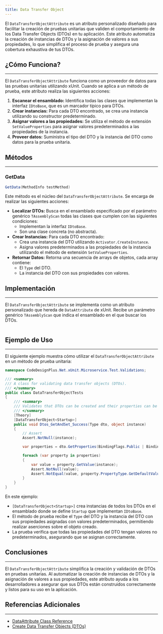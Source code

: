 ```yaml
---
title: Data Transfer Object
---
```



El `DataTransferObjectAttribute` es un atributo personalizado diseñado para facilitar la creación de pruebas unitarias que validen el comportamiento de los Data Transfer Objects (DTOs) en tu aplicación.  Este atributo automatiza la creación de instancias de DTOs y la asignación de valores a sus propiedades, lo que simplifica el proceso de prueba y asegura una cobertura exhaustiva de tus DTOs.

## ¿Cómo Funciona?
---

El `DataTransferObjectAttribute` funciona como un proveedor de datos para las pruebas unitarias utilizando xUnit. Cuando se aplica a un método de prueba, este atributo realiza las siguientes acciones:

1. **Escanear el ensamblado:** Identifica todas las clases que implementan la interfaz `IDtoBase`, que es un marcador típico para DTOs.
2. **Crear instancias:** Para cada DTO encontrado, se crea una instancia utilizando su constructor predeterminado.
3. **Asignar valores a las propiedades:** Se utiliza el método de extensión `SetValueProperties` para asignar valores predeterminados a las propiedades de la instancia.
4. **Proveer datos:** Suministra el tipo del DTO y la instancia del DTO como datos para la prueba unitaria.

## Métodos
---

### GetData

```csharp
GetData(MethodInfo testMethod)
```

Este método es el núcleo del `DataTransferObjectAttribute`. Se encarga de realizar las siguientes acciones:

- **Localizar DTOs:** Busca en el ensamblado especificado por el parámetro genérico `TAssemblyScan` todas las clases que cumplen con las siguientes condiciones:
  - Implementan la interfaz `IDtoBase`.
  - Son una clase concreta (no abstracta).
- **Crear Instancias:** Para cada DTO encontrado:
  - Crea una instancia del DTO utilizando `Activator.CreateInstance`.
  - Asigna valores predeterminados a las propiedades de la instancia utilizando el método de extensión `SetValueProperties`.
- **Retornar Datos:** Retorna una secuencia de arrays de objetos, cada array contiene:
    - El `Type` del DTO.
    - La instancia del DTO con sus propiedades con valores.

## Implementación
---

El `DataTransferObjectAttribute` se implementa como un atributo personalizado que hereda de `DataAttribute` de xUnit. Recibe un parámetro genérico `TAssemblyScan` que indica el ensamblado en el que buscar los DTOs.

```csharp url="packages/CodeDesignPlus.Net.xUnit.Microservice/tests/CodeDesignPlus.Net.xUnit.Microservice.Test/Validations/DataTransferObjectTests.cs"
```

## Ejemplo de Uso
---

El siguiente ejemplo muestra cómo utilizar el `DataTransferObjectAttribute` en un método de prueba unitaria:

```csharp
namespace CodeDesignPlus.Net.xUnit.Microservice.Test.Validations;

/// <summary>
/// A class for validating data transfer objects (DTOs).
/// </summary>
public class DataTransferObjectTests
{
    /// <summary>
    /// Validates that DTOs can be created and their properties can be set and retrieved correctly.
    /// </summary>
    [Theory]
    [DataTransferObject<Startup>]
    public void Dtos_GetAndSet_Success(Type dto, object instance)
    {
        // Assert
        Assert.NotNull(instance);

        var properties = dto.GetProperties(BindingFlags.Public | BindingFlags.Instance);

        foreach (var property in properties)
        {
            var value = property.GetValue(instance);
            Assert.NotNull(value);
            Assert.NotEqual(value, property.PropertyType.GetDefaultValue());
        }
    }
}
```

En este ejemplo:

- `[DataTransferObject<Startup>]` crea instancias de todos los DTOs en el ensamblado donde se define `Startup` que implementan `IDtoBase`.
- El método de prueba recibe el `Type` del DTO y la instancia del DTO con sus propiedades asignadas con valores predeterminados, permitiendo realizar aserciones sobre el objeto creado.
- La prueba verifica que todas las propiedades del DTO tengan valores no predeterminados, asegurando que se asignan correctamente.

## Conclusiones
---

El `DataTransferObjectAttribute` simplifica la creación y validación de DTOs en pruebas unitarias. Al automatizar la creación de instancias de DTOs y la asignación de valores a sus propiedades, este atributo ayuda a los desarrolladores a asegurar que sus DTOs están construidos correctamente y listos para su uso en la aplicación.

## Referencias Adicionales
---

- [DataAttribute Class Reference](https://csharp-tokyo.github.io/xUnit-Hands-on/class_xunit_1_1_sdk_1_1_data_attribute.html)
- [Create Data Transfer Objects (DTOs)](https://learn.microsoft.com/en-us/aspnet/web-api/overview/data/using-web-api-with-entity-framework/part-5)